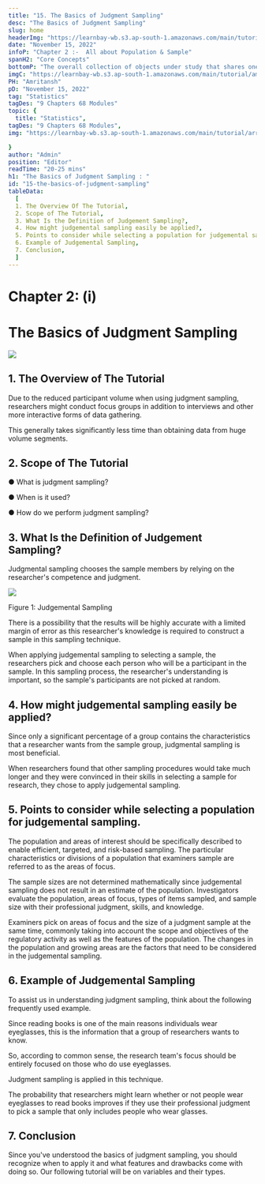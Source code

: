 ```yaml
---
title: "15. The Basics of Judgment Sampling"
desc: "The Basics of Judgment Sampling"
slug: home
headerImg: "https://learnbay-wb.s3.ap-south-1.amazonaws.com/main/tutorial/Statistics+Header.png"
date: "November 15, 2022"
infoP: "Chapter 2 :-  All about Population & Sample"
spanH2: "Core Concepts"
bottomP: "The overall collection of objects under study that shares one or more characteristics is referred to as the population. The word population can refer to a variety of elements, including items, occasions, structures, etc."
imgC: "https://learnbay-wb.s3.ap-south-1.amazonaws.com/main/tutorial/amritansh.png"
PH: "Amritansh"
pD: "November 15, 2022"
tag: "Statistics"
tagDes: "9 Chapters 68 Modules"
topic: {
  title: "Statistics",
tagDes: "9 Chapters 68 Modules",
img: "https://learnbay-wb.s3.ap-south-1.amazonaws.com/main/tutorial/arrow.png"

}
author: "Admin"
position: "Editor"
readTime: "20-25 mins"
h1: "The Basics of Judgment Sampling : "
id: "15-the-basics-of-judgment-sampling"
tableData:
  [
  1. The Overview Of The Tutorial,
  2. Scope of The Tutorial,
  3. What Is the Definition of Judgement Sampling?,
  4. How might judgemental sampling easily be applied?,
  5. Points to consider while selecting a population for judgemental sampling.,
  6. Example of Judgemental Sampling,
  7. Conclusion,
  ]
---
```


# **Chapter 2: (i)**


# **The Basics of Judgment Sampling**


<img src="https://learnbay-wb.s3.ap-south-1.amazonaws.com/main/tutorial/statistics/The+Basics+of+Judgment+Sampling.jpg"></img>



## 1. The Overview of The Tutorial

 

Due to the reduced participant volume when using judgment sampling, researchers might conduct focus groups in addition to interviews and other more interactive forms of data gathering.

This generally takes significantly less time than obtaining data from huge volume segments.

 


## 2. Scope of The Tutorial



●  	What is judgment sampling?


●  	When is it used?


●  	How do we perform judgment sampling?

 


## 3. What Is the Definition of Judgement Sampling?


Judgmental sampling chooses the sample members by relying on the researcher's competence and judgment.

<img src="https://learnbay-wb.s3.ap-south-1.amazonaws.com/main/tutorial/statistics/Judgment+Sampling+sub.jpg"></img>

Figure 1: Judgemental Sampling

There is a possibility that the results will be highly accurate with a limited margin of error as this researcher's knowledge is required to construct a sample in this sampling technique.

 

When applying judgemental sampling to selecting a sample, the researchers pick and choose each person who will be a participant in the sample. In this sampling process, the researcher's understanding is important, so the sample's participants are not picked at random.

 


## 4. How might judgemental sampling easily be applied?


Since only a significant percentage of a group contains the characteristics that a researcher wants from the sample group, judgmental sampling is most beneficial.

 

When researchers found that other sampling procedures would take much longer and they were convinced in their skills in selecting a sample for research, they chose to apply judgemental sampling.

 


## 5. Points to consider while selecting a population for judgemental sampling.


The population and areas of interest should be specifically described to enable efficient, targeted, and risk-based sampling. The particular characteristics or divisions of a population that examiners sample are referred to as the areas of focus.

The sample sizes are not determined mathematically since judgemental sampling does not result in an estimate of the population. Investigators evaluate the population, areas of focus, types of items sampled, and sample size with their professional judgment, skills, and knowledge.

Examiners pick on areas of focus and the size of a judgment sample at the same time, commonly taking into account the scope and objectives of the regulatory activity as well as the features of the population. The changes in the population and growing areas are the factors that need to be considered in the judgemental sampling.

 


## 6. Example of Judgemental Sampling


To assist us in understanding judgment sampling, think about the following frequently used example.

Since reading books is one of the main reasons individuals wear eyeglasses, this is the information that a group of researchers wants to know.

So, according to common sense, the research team's focus should be entirely focused on those who do use eyeglasses.

Judgment sampling is applied in this technique.

The probability that researchers might learn whether or not people wear eyeglasses to read books improves if they use their professional judgment to pick a sample that only includes people who wear glasses.



## 7. Conclusion


Since you've understood the basics of judgment sampling, you should recognize when to apply it and what features and drawbacks come with doing so. Our following tutorial will be on variables and their types.


